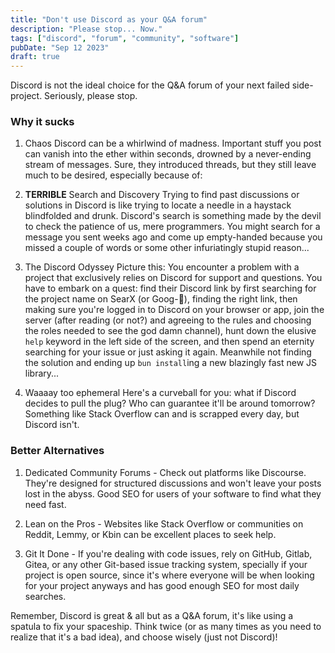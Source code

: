 ```yaml
---
title: "Don't use Discord as your Q&A forum"
description: "Please stop... Now."
tags: ["discord", "forum", "community", "software"]
pubDate: "Sep 12 2023"
draft: true
---
```


Discord is not the ideal choice for the Q&A forum of your next failed side-project. Seriously, please stop.

### Why it sucks

1. Chaos
   Discord can be a whirlwind of madness. Important stuff you post can vanish into the ether within seconds, drowned by a never-ending stream of messages. Sure, they introduced threads, but they still leave much to be desired, especially because of:

2. **TERRIBLE** Search and Discovery
   Trying to find past discussions or solutions in Discord is like trying to locate a needle in a haystack blindfolded and drunk. Discord's search is something made by the devil to check the patience of us, mere programmers. You might search for a message you sent weeks ago and come up empty-handed because you missed a couple of words or some other infuriatingly stupid reason...

3. The Discord Odyssey
   Picture this: You encounter a problem with a project that exclusively relies on Discord for support and questions. You have to embark on a quest: find their Discord link by first searching for the project name on SearX (or Goog-🤮), finding the right link, then making sure you're logged in to Discord on your browser or app, join the server (after reading (or not?) and agreeing to the rules and choosing the roles needed to see the god damn channel), hunt down the elusive `help` keyword in the left side of the screen, and then spend an eternity searching for your issue or just asking it again. Meanwhile not finding the solution and ending up `bun install`ing a new blazingly fast new JS library...

4. Waaaay too ephemeral
   Here's a curveball for you: what if Discord decides to pull the plug? Who can guarantee it'll be around tomorrow? Something like Stack Overflow can and is scrapped every day, but Discord isn't.

### Better Alternatives

1. Dedicated Community Forums - Check out platforms like Discourse. They're designed for structured discussions and won't leave your posts lost in the abyss. Good SEO for users of your software to find what they need fast.

2. Lean on the Pros - Websites like Stack Overflow or communities on Reddit, Lemmy, or Kbin can be excellent places to seek help.

3. Git It Done - If you're dealing with code issues, rely on GitHub, Gitlab, Gitea, or any other Git-based issue tracking system, specially if your project is open source, since it's where everyone will be when looking for your project anyways and has good enough SEO for most daily searches.

Remember, Discord is great & all but as a Q&A forum, it's like using a spatula to fix your spaceship. Think twice (or as many times as you need to realize that it's a bad idea), and choose wisely (just not Discord)!
